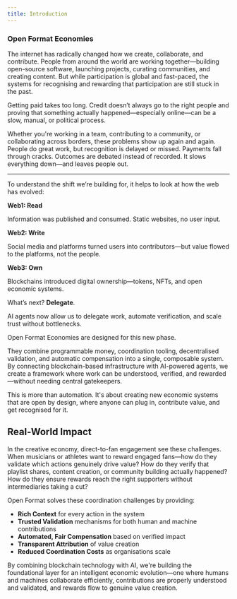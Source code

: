```yaml
---
title: Introduction
---
```


### Open Format Economies

The internet has radically changed how we create, collaborate, and contribute. People from around the world are working together—building open-source software, launching projects, curating communities, and creating content. But while participation is global and fast-paced, the systems for recognising and rewarding that participation are still stuck in the past.


Getting paid takes too long. Credit doesn’t always go to the right people and proving that something actually happened—especially online—can be a slow, manual, or political process.

Whether you're working in a team, contributing to a community, or collaborating across borders, these problems show up again and again. People do great work, but recognition is delayed or missed. Payments fall through cracks. Outcomes are debated instead of recorded. It slows everything down—and leaves people out.

---


To understand the shift we’re building for, it helps to look at how the web has evolved:

**Web1: Read**

Information was published and consumed. Static websites, no user input.

**Web2: Write**

Social media and platforms turned users into contributors—but value flowed to the platforms, not the people.

**Web3: Own**

Blockchains introduced digital ownership—tokens, NFTs, and open economic systems.

What’s next? **Delegate**.

AI agents now allow us to delegate work, automate verification, and scale trust without bottlenecks.

Open Format Economies are designed for this new phase.

They combine programmable money, coordination tooling, decentralised validation, and automatic compensation into a single, composable system. By connecting blockchain-based infrastructure with AI-powered agents, we create a framework where work can be understood, verified, and rewarded—without needing central gatekeepers.

This is more than automation. It's about creating new economic systems that are open by design, where anyone can plug in, contribute value, and get recognised for it.


## Real-World Impact

In the creative economy, direct-to-fan engagement see these challenges. When musicians or athletes want to reward engaged fans—how do they validate which actions genuinely drive value? How do they verify that playlist shares, content creation, or community building actually happened? How do they ensure rewards reach the right supporters without intermediaries taking a cut?

Open Format solves these coordination challenges by providing:

- **Rich Context** for every action in the system
- **Trusted Validation** mechanisms for both human and machine contributions
- **Automated, Fair Compensation** based on verified impact
- **Transparent Attribution** of value creation
- **Reduced Coordination Costs** as organisations scale

By combining blockchain technology with AI, we're building the foundational layer for an intelligent economic evolution—one where humans and machines collaborate efficiently, contributions are properly understood and validated, and rewards flow to genuine value creation.



